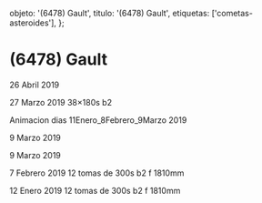
  objeto: '(6478) Gault',
  titulo: '(6478) Gault',
  etiquetas: ['cometas-asteroides'],
};

# (6478) Gault

<Imagen
  src="registro/6478-gault_20190426_9_6478-gault_20190426_i88.jpg"
  fecha="20190426"
/>

 26 Abril 2019

<Imagen
  src="registro/6478-gault_20190327_8_6478-gault_20190327_i88.jpg"
  fecha="20190327"
/>

 27 Marzo 2019 38×180s b2

<Imagen
  src="registro/6478-gault_20190309_7_11enero_8febrero_9marzo.gif"
  fecha="20190309"
/>

 Animacion dias 11Enero_8Febrero_9Marzo 2019

<Imagen
  src="registro/6478-gault_20190309_6_6478-gault_20190209_i88.jpg"
  fecha="20190309"
/>

 9 Marzo 2019

<Imagen
  src="registro/6478-gault_20190309_5_6478-gault._20190209_i88.jpg"
  fecha="20190309"
/>

 9 Marzo 2019

<Imagen
  src="registro/6478-gault_20190208_4_6478_20190208_i88.jpg"
  fecha="20190208"
/>

<Imagen
  src="registro/6478-gault_20190207_3_6478_re_20190208_i88.jpg"
  fecha="20190207"
/>

 7 Febrero 2019 12 tomas de 300s b2 f 1810mm

<Imagen
  src="registro/6478-gault_20190111_2_6478-gault_20190111_i88.jpg"
  fecha="20190111"
/>

<Imagen
  src="registro/6478-gault_20190112_1_6478-gault_com_20190111_i88.jpg"
  fecha="20190112"
/>

 12 Enero 2019 12 tomas de 300s b2 f 1810mm
